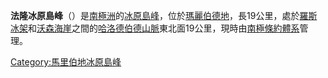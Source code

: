 {{coord|85|21|S|142|54|W|source:GNIS|display=title}}

'''法隆冰原島峰'''（{{lang-en|Fallone Nunataks}}）是[[南極洲|南極洲]]的[[冰原島峰|冰原島峰]]，位於[[瑪麗伯德地|瑪麗伯德地]]，長19公里，處於[[羅斯冰架|羅斯冰架]]和[[沃森海崖|沃森海崖]]之間的[[哈洛德伯德山脈|哈洛德伯德山脈]]東北面19公里，現時由[[南極條約體系|南極條約體系]]管理。

{{DEFAULTSORT:Fallone Nunataks}}
[[Category:馬里伯地冰原島峰|Category:馬里伯地冰原島峰]]


{{MarieByrdLand-geo-stub}}